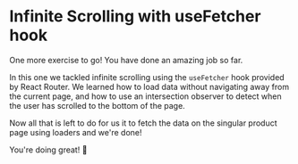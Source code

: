 # Infinite Scrolling with useFetcher hook

One more exercise to go! You have done an amazing job so far.

In this one we tackled infinite scrolling using the `useFetcher` hook provided by React Router.
We learned how to load data without navigating away from the current page, and how to use an intersection observer
to detect when the user has scrolled to the bottom of the page.

Now all that is left to do for us it to fetch the data on the singular product page using loaders and we're done!
 

You're doing great! 🚀 